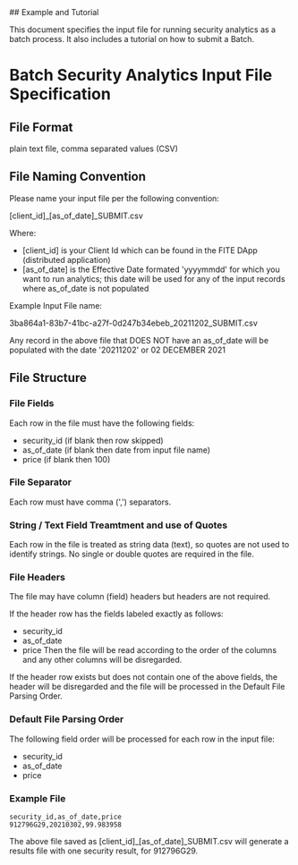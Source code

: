
<BG />

<div style={{maxWidth: '650px', margin: '0px auto'}}>
<Title>Security Analytics Batch Submit File</Title>
## Example and Tutorial

This document specifies the input file for running security analytics as a batch process. It also includes a tutorial
on how to submit a Batch.

# Batch Security Analytics Input File Specification

## File Format

plain text file, comma separated values (CSV)

## File Naming Convention

Please name your input file per the following convention:

[client_id]_[as_of_date]_SUBMIT.csv

Where:
- [client_id] is your Client Id which can be found in the FITE DApp (distributed application)
- [as_of_date] is the Effective Date formated &apos;yyyymmdd&apos; for which you want to run analytics; this date will be used for any of the input
records where as_of_date is not populated

Example Input File name:

3ba864a1-83b7-41bc-a27f-0d247b34ebeb_20211202_SUBMIT.csv

Any record in the above file that DOES NOT have an as_of_date will be populated with the date &apos;20211202&apos; or 02 DECEMBER 2021

## File Structure

### File Fields

Each row in the file must have the following fields:
- security_id (if blank then row skipped)
- as_of_date (if blank then date from input file name)
- price (if blank then 100)

### File Separator

Each row must have comma (&apos;,&apos;) separators.

### String / Text Field Treamtment and use of Quotes

Each row in the file is treated as string data (text), so quotes are not used to identify strings. No single or
double quotes are required in the file.

### File Headers

The file may have column (field) headers but headers are not required.

If the header row has the fields labeled exactly as follows:
- security_id
- as_of_date
- price
Then the file will be read according to the order of the columns and any other columns will be disregarded.

If the header row exists but does not contain one of the above fields, the header will be disregarded and the file
will be processed in the Default File Parsing Order.

### Default File Parsing Order

The following field order will be processed for each row in the input file:
- security_id
- as_of_date
- price

### Example File

```
security_id,as_of_date,price
912796G29,20210302,99.983958
```

The above file saved as [client_id]_[as_of_date]_SUBMIT.csv will generate a results file with one security result,
for 912796G29.

<br/>
<br/>
<br/>

</div>
